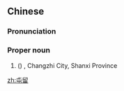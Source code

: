 ==Chinese==
{{zh-forms}}
{{wikipedia|lang=zh}}

===Pronunciation===
{{zh-pron
|m=Túnliú,Chúnliú
|c=tyun4 lau4,seon4 lau4
|cat=pn
}}

===Proper noun===
{{zh-proper noun}}

# ({{zh-l|～[[縣]]}}) {{w|Tunliu County}}, Changzhi City, Shanxi Province

[[zh:屯留]]